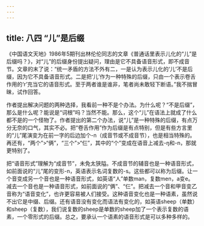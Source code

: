 ```yaml
---
---
---
```

title: 八四 “儿”是后缀
---






《中国语文天地》1986年5期刊出林伦伦同志的文章《普通话里表示儿化的“儿”是后缀吗？》，对“儿”的后缀身份提出疑问，理由是它不具备语音形式，即不成音节。文章的末了说：“统一矛盾的方法不外有二，一是认为表示儿化的‘儿’不是后缀，因为它不具备语音形式。二是把‘儿’作为一种特殊的后缀，只由一个表示卷舌作用的‘r’充当它的语音形式。至于两者谁是谁非，笔者尚未敢轻下断语。”我不揣冒昧，试作回答。

作者提出解决问题的两种选择，我看前一种不是个办法。为什么呢？“不是后缀”，那么是什么呢？能说是“词根”吗？当然不能。那么，这个“儿”在语法上就成了什么都不是的一个怪物了。作者提出的第二个办法，说“儿”是一种特殊的后缀，有点万分无奈的口气，其实不必。把“卷舌作用”作为后缀是有点特别，但是有些方言里的“儿”尾演变为在前一字的后边加个-n（成音节或不成音节），也是相当特殊的。再还有，“两个”>“俩”，“三个”>“仨”，其中的“个”变成在语音上减去-ŋ和-n，那就更特别了。

把“语音形式”理解为“成音节”，未免太狭隘。不成音节的辅音也是一种语音形式，如前面说的“儿”尾的变形-n，英语表示名词复数的-s。这些都可以称为后缀。让一个音变成另一个音也是一种语音形式，如英语“人”单数man，复数men，a变e。减去一个音也是一种语音形式，如前面说的“俩”、“仨”。把减去一个音和甲音变乙音称为“语音变化”，也许更容易被人们接受。这种语音变化也是一种语素，虽然说不出它是中缀、后缀。还有语音没有变化而语法有变化的，如英语sheep（单数）和sheep（复数），我们说复数的sheep是单数的sheep加了一个表示复数的语素，一个零形式的后缀。总之，要承认一个语素的语音形式是可以多种多样的。